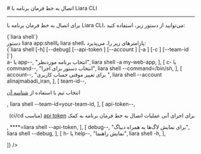 

<Layout>
<Head>
<title>مستندات اتصال به خط فرمان برنامه با Liara CLI - لیارا</title>
<meta property="og:title" content="مستندات خدمات رایانش ابری لیارا" />
<meta property="og:description" content="مستندات مربوط به نحوه اتصال به خط فرمان برنامه در رابط کاربری خط فرمان لیارا"  />
<meta property="og:image" content="https://files.liara.ir/liara/logos/liara-poster.jpg" />
</Head>
# اتصال به خط فرمان برنامه با Liara CLI
<hr className="mb-2" />

برای 
اتصال به خط فرمان برنامه با Liara CLI،
می‌توانید از دستور زیر، استفاده کنید: 

<div className="h-2" />
<div dir="ltr">
<Highlight className='bash'>
{`liara shell`}
</Highlight>
</div>
<div className="h-2" />
<Asciinema id="connect-to-liara-shell" />


<Section id="command-parameters" title="پارامترهای دستور" />
دستور <Important>liara app:shell</Important>یا <Important>liara shell</Important>، پارامترهای زیر را، می‌پذیرد:

<div className="h-2" />
<div dir="ltr">
<Highlight className='bash'>
{`liara shell [-h] [--debug] [--api-token <value>]  [--account <value>] [-a <value>] [-c <value>] [--team-id <value>]`}
</Highlight>
</div>

<Table headers={[
  "پارامتر",
  "توضیحات",
  "مثال",
]} data={[
  [
    <Important>a- یا app--</Important>,
    "انتخاب برنامه موردنظر",
    <Important>liara shell -a my-web-app</Important>,
  ],
  [
    <Important>c- یا command--</Important>,
    "انتخاب دستور برای اجرا",
    <Important>liara shell --command=/bin/sh</Important>,
  ],
  [
    <Important>account--</Important>,
    "برای تغییر موقتی حساب کاربری ",
    <Important>liara shell --account alinajmabadi_iran</Important>,
  ],
   [
    <Important>team-id--</Important>,
    <p>انتخاب تیم با استفاده از <a href="/references/api/about/#team-id" className="text-[#2196f3]">شناسه آن</a></p>,
    <Important>liara shell --team-id=your-team-id</Important>,
  ],
  [
    <Important>api-token--</Important>,
    <div dir="rtl">
    <p> برای اجرای آنی عملیات اتصال به خط فرمان برنامه به کمک <a href="/references/api/about" className="text-[#2196f3] ">api token</a> (مناسب ci/cd)</p>
    </div>,
    <Important>****=liara shell --api-token</Important>,
  ],
  [
    <Important>debug--</Important>,
    "برای نمایش لاگ‌ها به همراه دیباگ",
    <Important>liara shell --debug</Important>,
  ],
  [
    <Important>h- یا help--</Important>,
    "نمایش راهنما",
    <Important>liara shell -h</Important>,
  ],
  
]} />
<div className="h-3" />

</Layout>